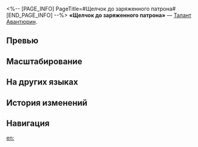 <%-- [PAGE_INFO]
PageTitle=#Щелчок до заряженного патрона#
[END_PAGE_INFO] --%>
{{Навык Инфобокс
|Название         = Щелчок до заряженного патрона
|Изображение      = Навык Щелчок до заряженного патрона.png
|Персонаж         = Авантюрин
|Тип              = Талант
|Тэг              = Отскок
|УронСтойк        = 3.3333333333333335
|ЭнергияГен       = 1
|Энергия          = 
|Длительность     = 
|Описание         = Сопротивление эффектам персонажа со щитом Укреплённая ставка повышается на {{Цвет|Выделенный|25%—55%}}. Поражённый атакой противника персонаж со щитом Укреплённая ставка даёт Авантюрину 1 ед. заряда Ставка вслепую. Имеющийся у Авантюрина щит Укреплённая ставка позволяет проигнорировать {{Доп эффект|эффект контроля}}. Этот эффект может сработать ещё раз после 2 ходов и также даёт 1 ед. заряда Ставка вслепую. После того как заряд Ставка вслепую набирает 7 ед., Авантюрин расходует 7 ед. заряда и проводит {{Доп эффект|бонус-атаку}} из 7 ударов, каждый из которых наносит случайному противнику мнимый урон, равный {{Цвет|Выделенный|12,5%—27,5%}} от защиты Авантюрина. Заряд Ставка вслепую может складываться до 10 ед.
|Свойство1        = 
|Масштабирование1 = 
}}
'''«Щелчок до заряженного патрона»''' — [[Талант]] [[Авантюрин]].

==Превью==
{{Превью
|Файл = Щелчок до заряженного патрона Превью
}}

==Масштабирование==
{{Масштабирование навыка|тип=Талант
|12.5%;13.75%;15%;16.25%;17.5%;18.75%;20.31%;21.88%;23.44%;25%;26.25%;27.5%;28.75%;30%;31.25%
|25%;27.5%;30%;32.5%;35%;37.5%;40.63%;43.75%;46.88%;50%;52.5%;55%;57.5%;60%;62.5%
}}

==На других языках==
{{На других языках
|en   = Shot Loaded Right
|zhs  = 枪口以右
|zht  = 槍口以右
|ja   = {{Rubi|銃口|じゅうこう}}の{{Rubi|右|みぎ}}には…
|ko   = 우측에 장전된 총알
|es   = Bala cargada a la derecha
|fr   = Visé juste
|ru   = Щелчок до заряженного патрона
|th   = Shot Loaded Right
|vi   = Nòng Súng Bên Phải
|de   = Ziele nach rechts
|id   = Shot Loaded Right
|pt   = Bem na Mira
}}

==История изменений==
{{История изменений|3.5}}

==Навигация==
{{Навык Навбокс|Авантюрин}}

[[en:]]